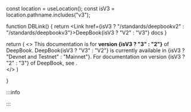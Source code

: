 
  const location = useLocation();
  const isV3 = location.pathname.includes("v3");

  function DBLink() {
    return <Link href={isV3 ? "/standards/deepbookv2" : "/standards/deepbookv3"}>DeepBook{isV3 ? "V2" : "V3"} docs</Link>
  }

  return (
    <>
      This documentation is for <b>version {isV3 ? "3" : "2"}</b> of DeepBook. DeepBook{isV3 ? "V3" : "V2"} is currently available in {isV3 ? "Devnet and Testnet" : "Mainnet"}. For documentation on version {isV3 ? "2" : "3"} of DeepBook, see <DBLink />.  
    </>
  )

}

:::info

 <DBV />

:::
